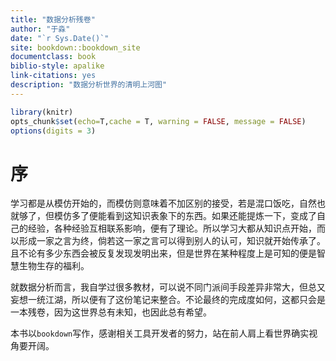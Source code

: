```yaml
--- 
title: "数据分析残卷"
author: "于淼"
date: "`r Sys.Date()`"
site: bookdown::bookdown_site
documentclass: book
biblio-style: apalike
link-citations: yes
description: "数据分析世界的清明上河图"
---
```


```r
library(knitr)
opts_chunk$set(echo=T,cache = T, warning = FALSE, message = FALSE)
options(digits = 3)
```

# 序 {-}

学习都是从模仿开始的，而模仿则意味着不加区别的接受，若是混口饭吃，自然也就够了，但模仿多了便能看到这知识表象下的东西。如果还能提炼一下，变成了自己的经验，各种经验互相联系影响，便有了理论。所以学习大都从知识点开始，而以形成一家之言为终，倘若这一家之言可以得到别人的认可，知识就开始传承了。且不论有多少东西会被反复发现发明出来，但是世界在某种程度上是可知的便是智慧生物生存的福利。

就数据分析而言，我自学过很多教材，可以说不同门派间手段差异非常大，但总又妄想一统江湖，所以便有了这份笔记来整合。不论最终的完成度如何，这都只会是一本残卷，因为这世界总有未知，也因此总有希望。

本书以`bookdown`写作，感谢相关工具开发者的努力，站在前人肩上看世界确实视角要开阔。

<script>
  (function(i,s,o,g,r,a,m){i['GoogleAnalyticsObject']=r;i[r]=i[r]||function(){
  (i[r].q=i[r].q||[]).push(arguments)},i[r].l=1*new Date();a=s.createElement(o),
  m=s.getElementsByTagName(o)[0];a.async=1;a.src=g;m.parentNode.insertBefore(a,m)
  })(window,document,'script','https://www.google-analytics.com/analytics.js','ga');

  ga('create', 'UA-43118729-1', 'auto');
  ga('send', 'pageview');

</script>
